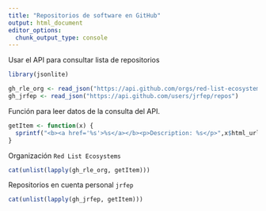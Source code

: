 ```yaml
---
title: "Repositorios de software en GitHub"
output: html_document
editor_options: 
  chunk_output_type: console
---
```


Usar el API para consultar lista de repositorios
```r
library(jsonlite)

gh_rle_org <- read_json("https://api.github.com/orgs/red-list-ecosystem/repos")
gh_jrfep <- read_json("https://api.github.com/users/jrfep/repos")
```

Función para leer datos de la consulta del API.
```r
getItem <- function(x) {
  sprintf("<b><a href='%s'>%s</a></b><p>Description: %s</p>",x$html_url, x$full_name, x$description)
}
```

Organización `Red List Ecosystems`

```r

cat(unlist(lapply(gh_rle_org, getItem)))


```
Repositorios en cuenta personal `jrfep`
```r
cat(unlist(lapply(gh_jrfep, getItem)))
```

